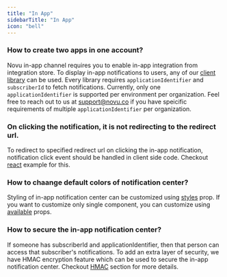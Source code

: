 ```yaml
---
title: "In App"
sidebarTitle: "In App"
icon: "bell"
---
```


### How to create two apps in one account?
Novu in-app channel requires you to enable in-app integration from integration store. To display in-app notifications to users, any of our [client library](/notification-center/introduction) can be used. Every library requires `applicationIdentifier` and `subscriberId` to fetch notifications. Currently, only one `applicationIdentifier` is supported per environment per organization. Feel free to reach out to us at support@novu.co if you have speicific requirements of multiple `applicationIdentifier` per organization.

### On clicking the notification, it is not redirecting to the redirect url.
To redirect to specified redirect url on clicking the in-app notification, notification click event should be handled in client side code. Checkout [react](/notification-center/client/react/get-started#onnotificationclick) example for this.

### How to chaange default colors of notification center?
Styling of in-app notification center can be customized using [styles](/notification-center/client/react/customization#customization-using-styles-prop) prop. If you want to customize only single component, you can customize using [available](/notification-center/client/react/customization#popovernotificationcenter-customization) props.

### How to secure the in-app notification center?
If someone has subscriberId and applicationIdentifier, then that person can access that subscriber's notifications. To add an extra layer of security, we have HMAC encryption feature which can be used to secure the in-app notification center. Checkout [HMAC](/notification-center/client/react/get-started#hmac-encryption) section for more details.

<Snippet file="contact-support.mdx" />